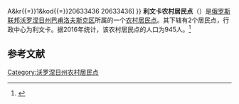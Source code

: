 {{Infobox Settlement
| official_name = 利文卡农村居民点
| native_name = Ливенское сельское поселение
| settlement_type = [[农村居民点|农村居民点]]
| subdivision_type = [[国家|国家]]
| subdivision_type1 = [[州_(俄罗斯)|州]]
| subdivision_type2 = [[区_(苏联)|区]]
| subdivision_name = {{RUS}}
| subdivision_name1 = [[沃罗涅日州|沃罗涅日州]]
| subdivision_name2 = [[巴甫洛夫斯克区_(沃罗涅日州)|巴甫洛夫斯克区]]
| seat_type = 行政中心
| seat = 利文卡
| population_as_of=2016
| population_footnotes = <ref name=stat />
| population_total = 945
| coordinates_display = inline,title
| latd = 50.730009 | latm =  | lats =  | latNS = N
| longd = 40.230439 | longm =  | longs =  | longEW = E
| timezone = [[莫斯科时间|MSK]]
| utc_offset = +3
| blank_name = [[俄罗斯市政土地区划代码|OKTMO编码]]
| blank_info = [http://classif.spb.ru/classificators/view/tma.php?st{{=}}A&kr{{=}}1&kod{{=}}20633436 20633436]
}}
'''利文卡农村居民点'''（{{lang-ru|Ливенское сельское поселение}}）是[[俄罗斯联邦|俄罗斯联邦]][[沃罗涅日州|沃罗涅日州]][[巴甫洛夫斯克区_(沃罗涅日州)|巴甫洛夫斯克区]]所属的一个[[农村居民点|农村居民点]]。其下辖有2个居民点，行政中心为利文卡。据2016年统计，该农村居民点的人口为945人。<ref name=stat>{{cite web | url = http://www.gks.ru/free_doc/doc_2016/bul_dr/mun_obr2016.rar | title = Численность населения Российской Федерации по муниципальным образованиям на 1 января 2016 года | language = ru | accessdate = 2017-01-03 | archive-date = 2019-05-13 | archive-url = https://web.archive.org/web/20190513150350/http://www.gks.ru/free_doc/doc_2016/bul_dr/mun_obr2016.rar | dead-url = no }}</ref>

== 参考文献 ==
{{reflist}}

{{Russia-stub}}

[[Category:沃罗涅日州农村居民点|Category:沃罗涅日州农村居民点]]